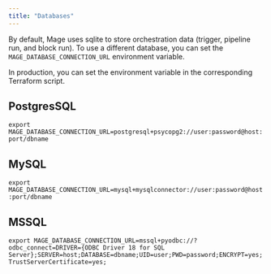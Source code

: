 ```yaml
---
title: "Databases"
---
```


By default, Mage uses sqlite to store orchestration data (trigger, pipeline run, and block run). To use a different database, you can set the `MAGE_DATABASE_CONNECTION_URL` environment variable.

In production, you can set the environment variable in the corresponding Terraform script.

## PostgresSQL
`export MAGE_DATABASE_CONNECTION_URL=postgresql+psycopg2://user:password@host:port/dbname`

## MySQL
`export MAGE_DATABASE_CONNECTION_URL=mysql+mysqlconnector://user:password@host:port/dbname`

## MSSQL
`export MAGE_DATABASE_CONNECTION_URL=mssql+pyodbc://?odbc_connect=DRIVER={ODBC Driver 18 for SQL Server};SERVER=host;DATABASE=dbname;UID=user;PWD=password;ENCRYPT=yes;TrustServerCertificate=yes;`

